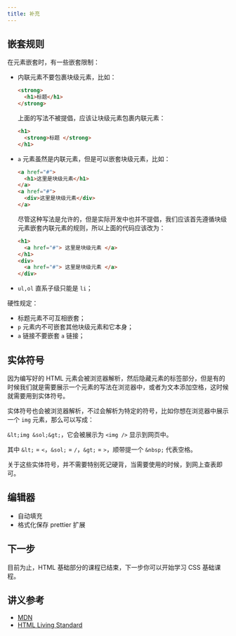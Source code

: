 ---
title: 补充
---

## 嵌套规则

在元素嵌套时，有一些嵌套限制：

- 内联元素不要包裹块级元素，比如：

  ```html
  <strong>
    <h1>标题</h1>
  </strong>
  ```

  上面的写法不被提倡，应该让块级元素包裹内联元素：

  ```html
  <h1>
    <strong>标题 </strong>
  </h1>
  ```

- `a` 元素虽然是内联元素，但是可以嵌套块级元素，比如：

  ```html
  <a href="#">
    <h1>这里是块级元素</h1>
  </a>
  <a href="#">
    <div>这里是块级元素</div>
  </a>
  ```

  尽管这种写法是允许的，但是实际开发中也并不提倡，我们应该首先遵循块级元素嵌套内联元素的规则，所以上面的代码应该改为：

  ```html
  <h1>
    <a href="#"> 这里是块级元素 </a>
  </h1>
  <div>
    <a href="#"> 这里是块级元素 </a>
  </div>
  ```

- `ul,ol` 直系子级只能是 `li`；

硬性规定：

- 标题元素不可互相嵌套；
- `p` 元素内不可嵌套其他块级元素和它本身；
- `a` 链接不要嵌套 `a` 链接；

## 实体符号

因为编写好的 HTML 元素会被浏览器解析，然后隐藏元素的标签部分，但是有的时候我们就是需要展示一个元素的写法在浏览器中，或者为文本添加空格，这时候就需要用到实体符号。

实体符号也会被浏览器解析，不过会解析为特定的符号，比如你想在浏览器中展示一个 `img` 元素，那么可以写成：

`&lt;img &sol;&gt;`，它会被展示为 `<img />` 显示到网页中。

其中 `&lt;` = `<`，`&sol;` = `/`，`&gt;` = `>`，顺带提一个 `&nbsp;` 代表空格。

关于这些实体符号，并不需要特别死记硬背，当需要使用的时候，到网上查表即可。

## 编辑器

- 自动填充
- 格式化保存 prettier 扩展

## 下一步

目前为止，HTML 基础部分的课程已结束，下一步你可以开始学习 CSS 基础课程。

## 讲义参考

- [MDN](https://developer.mozilla.org/)
- [HTML Living Standard](https://whatwg-cn.github.io/html/)
